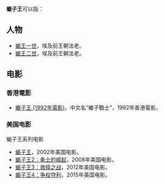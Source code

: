 '''蠍子王'''可以指：

== 人物 ==
*[[蝎王一世|蝎王一世]]，埃及前王朝法老。
*[[蝎王二世|蝎王二世]]，埃及前王朝法老。

== 电影 ==
=== 香港電影 ===
*[[蠍子王_(1992年電影)|蠍子王 (1992年電影)]]，中文名“蠍子戰士”，1992年香港電影。

=== 美国电影 ===
蝎子王系列电影
*[[魔蝎大帝|蝎子王]]，2002年美国电影。
*[[蝎子王2：勇士的崛起|蝎子王2：勇士的崛起]]，2008年美国电影。
*[[蝎子王3：救赎之战|蝎子王3：救赎之战]]，2012年美国电影。
*[[魔蠍大帝4：王權爭霸|蝎子王4：争权夺利]]，2015年美国电影。

{{消歧義|Cat=三字消歧义}}